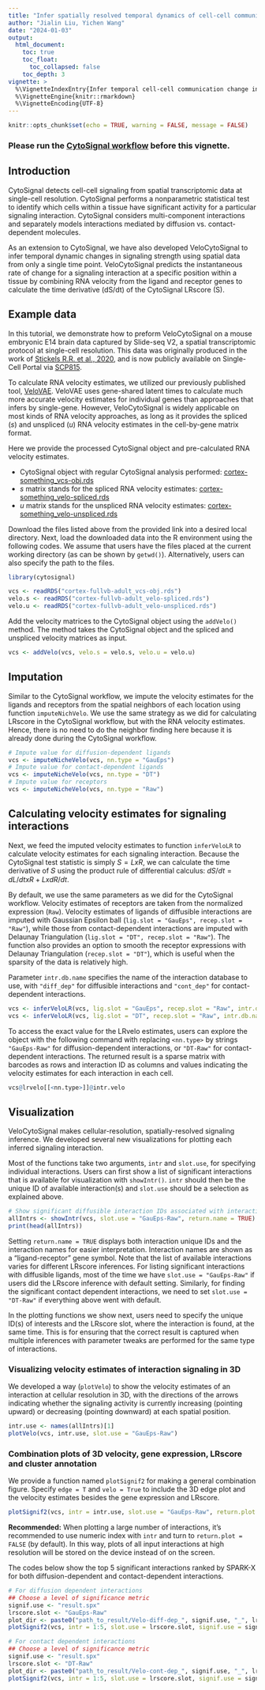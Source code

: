 ```yaml
---
title: "Infer spatially resolved temporal dynamics of cell-cell communication at cellular resolution"
author: "Jialin Liu, Yichen Wang"
date: "2024-01-03"
output: 
  html_document:
    toc: true
    toc_float:
      toc_collapsed: false
    toc_depth: 3
vignette: >
  %\VignetteIndexEntry{Infer temporal cell-cell communication change in spatial at single-cell level with RNA velocity information}
  %\VignetteEngine{knitr::rmarkdown}
  %\VignetteEncoding{UTF-8}
---
```


```r
knitr::opts_chunk$set(echo = TRUE, warning = FALSE, message = FALSE)
```

### Please run the [CytoSignal workflow](#) before this vignette.

## Introduction

CytoSignal detects cell-cell signaling from spatial transcriptomic data at single-cell resolution. CytoSignal performs a nonparametric statistical test to identify which cells within a tissue have significant activity for a particular signaling interaction. CytoSignal considers multi-component interactions and separately models interactions mediated by diffusion vs. contact-dependent molecules. 

As an extension to CytoSignal, we have also developed VeloCytoSignal to infer temporal dynamic changes in signaling strength using spatial data from only a single time point. VeloCytoSignal predicts the instantaneous rate of change for a signaling interaction at a specific position within a tissue by combining RNA velocity from the ligand and receptor genes to calculate the time derivative (dS/dt) of the CytoSignal LRscore (S). 

## Example data

In this tutorial, we demonstrate how to preform VeloCytoSignal on a mouse embryonic E14 brain data captured by Slide-seq V2, a spatial transcriptomic protocol at single-cell resolution. This data was originally produced in the work of [Stickels R.R. et al., 2020](https://doi.org/10.1038/s41587-020-0739-1), and is now publicly available on Single-Cell Portal via [SCP815](https://singlecell.broadinstitute.org/single_cell/study/SCP815). 

To calculate RNA velocity estimates, we utilized our previously published tool, [VeloVAE](https://doi.org/10.1038/s41586-018-0414-6). VeloVAE uses gene-shared latent times to calculate much more accurate velocity estimates for individual genes than approaches that infers by single-gene. However, VeloCytoSignal is widely applicable on most kinds of RNA velocity approaches, as long as it provides the spliced ($s$) and unspliced ($u$) RNA velocity estimates in the cell-by-gene matrix format.

Here we provide the processed CytoSignal object and pre-calculated RNA velocity estimates.

- CytoSignal object with regular CytoSignal analysis performed: [cortex-something_vcs-obj.rds](https://...)
- $s$ matrix stands for the spliced RNA velocity estimates: [cortex-something_velo-spliced.rds](https://...)
- $u$ matrix stands for the unspliced RNA velocity estimates: [cortex-something_velo-unspliced.rds](https://...)

Download the files listed above from the provided link into a desired local directory. Next, load the downloaded data into the R environment using the following codes. We assume that users have the files placed at the current working directory (as can be shown by `getwd()`). Alternatively, users can also specify the path to the files.

```r
library(cytosignal)

vcs <- readRDS("cortex-fullvb-adult_vcs-obj.rds")
velo.s <- readRDS("cortex-fullvb-adult_velo-spliced.rds")
velo.u <- readRDS("cortex-fullvb-adult_velo-unspliced.rds")
```

Add the velocity matrices to the CytoSignal object using the `addVelo()` method. The method takes the CytoSignal object and the spliced and unspliced velocity matrices as input.

```r
vcs <- addVelo(vcs, velo.s = velo.s, velo.u = velo.u)
```

## Imputation

Similar to the CytoSignal workflow, we impute the velocity estimates for the ligands and receptors from the spatial neighbors of each location using function `imputeNichVelo`. We use the same strategy as we did for calculating LRscore in the CytoSignal workflow, but with the RNA velocity estimates. Hence, there is no need to do the neighbor finding here because it is already done during the CytoSignal workflow.

```r
# Impute value for diffusion-dependent ligands
vcs <- imputeNicheVelo(vcs, nn.type = "GauEps")
# Impute value for contact-dependent ligands
vcs <- imputeNicheVelo(vcs, nn.type = "DT")
# Impute value for receptors
vcs <- imputeNicheVelo(vcs, nn.type = "Raw")
```

## Calculating velocity estimates for signaling interactions

Next, we feed the imputed velocity estimates to function `inferVeloLR` to calculate velocity estimates for each signaling interaction. Because the CytoSignal test statistic is simply $S = L x R$, we can calculate the time derivative of 𝑆 using the product rule of differential calculus: $dS/dt = dL/dt x R + L x dR/dt$. 

By default, we use the same parameters as we did for the CytoSignal workflow. Velocity estimates of receptors are taken from the normalized expression (`Raw`). Velocity estimates of ligands of diffusible interactions are imputed with Gaussian Epsilon ball (`lig.slot = "GauEps", recep.slot = "Raw"`), while those from contact-dependent interactions are imputed with Delaunay Triangulation (`lig.slot = "DT", recep.slot = "Raw"`). The function also provides an option to smooth the receptor expressions with Delaunay Triangulation (`recep.slot = "DT"`), which is useful when the sparsity of the data is relatively high.

Parameter `intr.db.name` specifies the name of the interaction database to use, with `"diff_dep"` for diffusible interactions and `"cont_dep"` for contact-dependent interactions.

```r
vcs <- inferVeloLR(vcs, lig.slot = "GauEps", recep.slot = "Raw", intr.db.name = "diff_dep")
vcs <- inferVeloLR(vcs, lig.slot = "DT", recep.slot = "Raw", intr.db.name = "cont_dep")
```

To access the exact value for the LRvelo estimates, users can explore the object with the following command with replacing `<nn.type>` by strings `"GauEps-Raw"` for diffusion-dependent interactions, or `"DT-Raw"` for contact-dependent interactions. The returned result is a sparse matrix with barcodes as rows and interaction ID as columns and values indicating the velocity estimates for each interaction in each cell.

```r
vcs@lrvelo[[<nn.type>]]@intr.velo
```

## Visualization

VeloCytoSignal makes cellular-resolution, spatially-resolved signaling inference. We developed several new visualizations for plotting each inferred signaling interaction.

Most of the functions take two arguments, `intr` and `slot.use`, for specifying individual interactions. Users can first show a list of significant interactions that is available for visualization with `showIntr()`. `intr` should then be the unique ID of available interaction(s) and `slot.use` should be a selection as explained above.

```r
# Show significant diffusible interaction IDs associated with interaction names
allIntrs <- showIntr(vcs, slot.use = "GauEps-Raw", return.name = TRUE)
print(head(allIntrs))
```

Setting `return.name = TRUE` displays both interaction unique IDs and the interaction names for easier interpretation. Interaction names are shown as a "ligand-receptor" gene symbol. Note that the list of available interactions varies for different LRscore inferences. For listing significant interactions with diffusible ligands, most of the time we have `slot.use = "GauEps-Raw"` if users did the LRscore inference with default setting. Similarly, for finding the significant contact dependent interactions, we need to set `slot.use = "DT-Raw"` if everything above went with default. 

In the plotting functions we show next, users need to specify the unique ID(s) of interests and the LRscore slot, where the interaction is found, at the same time. This is for ensuring that the correct result is captured when multiple inferences with parameter tweaks are performed for the same type of interactions.

### Visualizing velocity estimates of interaction signaling in 3D

We developed a way (`plotVelo`) to show the velocity estimates of an interaction at cellular resolution in 3D, with the directions of the arrows indicating whether the signaling activity is currently increasing (pointing upward) or decreasing (pointing downward) at each spatial position.

```r
intr.use <- names(allIntrs)[1]
plotVelo(vcs, intr.use, slot.use = "GauEps-Raw")
```

### Combination plots of 3D velocity, gene expression, LRscore and cluster annotation

We provide a function named `plotSignif2` for making a general combination figure. Specify `edge = T` and `velo = True` to include the 3D edge plot and the velocity estimates besides the gene expression and LRscore. 

```r
plotSignif2(vcs, intr = intr.use, slot.use = "GauEps-Raw", return.plot = TRUE, edge = TRUE, velo = TRUE)
```

**Recommended:** When plotting a large number of interactions, it’s recommended to use numeric index with `intr` and turn to `return.plot = FALSE` (by default). In this way, plots of all input interactions at high resolution will be stored on the device instead of on the screen.

The codes below show the top 5 significant interactions ranked by SPARK-X for both diffusion-dependent and contact-dependent interactions.

```r
# For diffusion dependent interactions
## Choose a level of significance metric
signif.use <- "result.spx"
lrscore.slot <- "GauEps-Raw"
plot_dir <- paste0("path_to_result/Velo-diff-dep_", signif.use, "_", lrscore.slot, "/")
plotSignif2(vcs, intr = 1:5, slot.use = lrscore.slot, signif.use = signif.use, plot_dir = plot_dir)

# For contact dependent interactions
## Choose a level of significance metric
signif.use <- "result.spx"
lrscore.slot <- "DT-Raw"
plot_dir <- paste0("path_to_result/Velo-cont-dep_", signif.use, "_", lrscore.slot, "/")
plotSignif2(vcs, intr = 1:5, slot.use = lrscore.slot, signif.use = signif.use, plot_dir = plot_dir)
```
